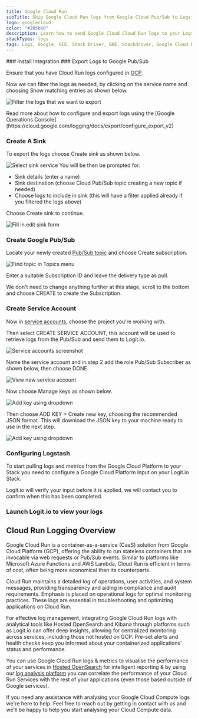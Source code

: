 ```yaml
---
title: Google Cloud Run
subTitle: Ship Google Cloud Run logs from Google Cloud Pub/Sub to Logstash
logo: googlecloud
color: "#205bb0"
description: Learn how to send Google Cloud Cloud Run logs to your Logstash instance & simplify your log analysis.
stackTypes: logs
tags: Logs, Google, GCE, Stack Driver, GKE, Stackdriver, Google Cloud Run, GCP, Cloud Compute, Cloud Run
---
```


<Steps>
  ### Install Integration
  <InstallIntegration/>
  ### Export Logs to Google Pub/Sub

  Ensure that you have Cloud Run logs configured in [GCP](https://console.cloud.google.com/logs).

  Now we can filter the logs as needed, by clicking on the service name and choosing Show matching entries as shown below.

  ![Filter the logs that we want to export](@/images/integrations/google-pubsub/filter_logs.png)

  <Callout type="info">
    Read more about how to configure and export logs using the [Google Operations Console](https://cloud.google.com/logging/docs/export/configure_export_v2)
  </Callout>

  ### Create A Sink

  To export the logs choose Create sink as shown below.

  ![Select sink service](@/images/integrations/google-pubsub/gcp-ss2.png)
  You will be then be prompted for:
  - Sink details (enter a name)
  - Sink destination (choose Cloud Pub/Sub topic creating a new topic if needed)
  - Choose logs to include in sink (this will have a filter applied already if you filtered the logs above)

  Choose Create sink to continue.

  ![Fill in edit sink form](@/images/integrations/google-pubsub/gcp-ss3.png)

  ### Create Google Pub/Sub

  Locate your newly created [Pub/Sub topic](https://console.cloud.google.com/cloudpubsub/topic/) and choose Create subscription.

  ![Find topic in Topics menu](@/images/integrations/google-pubsub/gcp-ss5.png)
  
  Enter a suitable Subscription ID and leave the delivery type as pull.

  We don't need to change anything further at this stage, scroll to the bottom and choose CREATE to create the Subscription.

  ### Create Service Account

  Now in [service accounts](https://console.cloud.google.com/iam-admin/serviceaccounts), choose the project you're working with. 
      
  Then select CREATE SERVICE ACCOUNT, this account will be used to retrieve logs from the Pub/Sub and send them to Logit.io.

  ![Service accounts screenshot](@/images/integrations/google-pubsub/gcp-ss8.png)

  Name the service account and in step 2 add the role Pub/Sub Subscriber as shown below, then choose DONE.
  
  ![View new service account](@/images/integrations/google-pubsub/gcp-ss11.png)

  Now choose Manage keys as shown below.

  ![Add key using dropdown](@/images/integrations/google-pubsub/gcp-ss12.png)

  Then choose ADD KEY > Create new key, choosing the recommended JSON format. This will download the JSON key to your machine ready to use in the next step.

  ![Add key using dropdown](@/images/integrations/google-pubsub/gcp-ss13.png)

  ### Configuring Logstash

  To start pulling logs and metrics from the Google Cloud Platform to your Stack you need to configure a Google Cloud Platform Input on your Logit.io Stack.

  <ConfigurePubSub type="" utmSource="pubsubbeat" utmMedium="google" utmCampaign="googlecloudrun"/>

  <Callout type="info">
    Logit.io will verify your input before it is applied, we will contact you to confirm when this has been completed.
  </Callout>

  ### Launch Logit.io to view your logs
  <LaunchStack utmMedium="google" utmCampaign="googlecloudrun" source="pubsubbeat" />
</Steps>

## Cloud Run Logging Overview

Google Cloud Run is a container-as-a-service (CaaS) solution from Google Cloud Platform (GCP), offering the ability to run stateless containers 
that are invocable via web requests or Pub/Sub events. Similar to platforms like Microsoft Azure Functions and AWS Lambda, Cloud Run is efficient 
in terms of cost, often being more economical than its counterparts.

Cloud Run maintains a detailed log of operations, user activities, and system messages, providing transparency and aiding in compliance and 
audit requirements. Emphasis is placed on operational logs for optimal monitoring practices. These logs are essential in troubleshooting 
and optimizing applications on Cloud Run.

For effective log management, integrating Google Cloud Run logs with analytical tools like Hosted OpenSearch and Kibana through platforms 
such as Logit.io can offer deep insights, allowing for centralized monitoring across services, including those not hosted on GCP. 
Pre-set alerts and health checks keep you informed about your containerized applications' status and performance.
    
You can use Google Cloud Run logs & metrics to visualise the performance of your services in 
[Hosted OpenSearch](https://logit.io/platform/features/hosted-kibana/) for intelligent reporting & by using our 
[log analysis platform](https://logit.io/solutions/analysis/log-analysis) you can correlate the performance of your Cloud Run Services 
with the rest of your applications (even those based outside of Google services).

If you need any assistance with analysing your Google Cloud Compute logs we're here to help. Feel free to reach out by getting in contact 
with us <IntercomButton text="via live chat" /> and we'll be happy to help you start analysing your Cloud Compute data.
